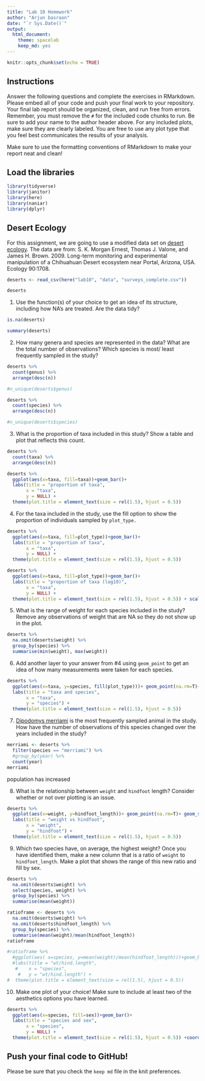 ```yaml
---
title: "Lab 10 Homework"
author: "Arjun basraon"
date: "`r Sys.Date()`"
output:
  html_document: 
    theme: spacelab
    keep_md: yes
---
```


```r
knitr::opts_chunk$set(echo = TRUE)
```

## Instructions
Answer the following questions and complete the exercises in RMarkdown. Please embed all of your code and push your final work to your repository. Your final lab report should be organized, clean, and run free from errors. Remember, you must remove the `#` for the included code chunks to run. Be sure to add your name to the author header above. For any included plots, make sure they are clearly labeled. You are free to use any plot type that you feel best communicates the results of your analysis.  

Make sure to use the formatting conventions of RMarkdown to make your report neat and clean!  

## Load the libraries
```r
library(tidyverse)
library(janitor)
library(here)
library(naniar)
library(dplyr)
``` 

## Desert Ecology
For this assignment, we are going to use a modified data set on [desert ecology](http://esapubs.org/archive/ecol/E090/118/). The data are from: S. K. Morgan Ernest, Thomas J. Valone, and James H. Brown. 2009. Long-term monitoring and experimental manipulation of a Chihuahuan Desert ecosystem near Portal, Arizona, USA. Ecology 90:1708.
```r
deserts <- read_csv(here("lab10", "data", "surveys_complete.csv"))
```
```r
deserts
```

1. Use the function(s) of your choice to get an idea of its structure, including how NA's are treated. Are the data tidy?  

```r
is.na(deserts)
```
```r
summary(deserts)
```

2. How many genera and species are represented in the data? What are the total number of observations? Which species is most/ least frequently sampled in the study?

```r
deserts %>%
  count(genus) %>%
  arrange(desc(n))
```

```r
#n_unique(deserts$genus)
```

```r
deserts %>%
  count(species) %>%
  arrange(desc(n))
```

```r
#n_unique(deserts$species)
```

3. What is the proportion of taxa included in this study? Show a table and plot that reflects this count.

```r
deserts %>%
  count(taxa) %>%
  arrange(desc(n))
```

```r
deserts %>% 
  ggplot(aes(x=taxa, fill=taxa))+geom_bar()+
  labs(title = "proportion of taxa",
       x = "taxa",
       y = NULL) +
  theme(plot.title = element_text(size = rel(1.5), hjust = 0.5))
```

4. For the taxa included in the study, use the fill option to show the proportion of individuals sampled by `plot_type.`

```r
deserts %>% 
  ggplot(aes(x=taxa, fill=plot_type))+geom_bar()+
  labs(title = "proportion of taxa",
       x = "taxa",
       y = NULL) +
  theme(plot.title = element_text(size = rel(1.5), hjust = 0.5)) 
```

```r
deserts %>% 
  ggplot(aes(x=taxa, fill=plot_type))+geom_bar()+
  labs(title = "proportion of taxa (log10)",
       x = "taxa",
       y = NULL) +
  theme(plot.title = element_text(size = rel(1.5), hjust = 0.5)) + scale_y_log10()
```

5. What is the range of weight for each species included in the study? Remove any observations of weight that are NA so they do not show up in the plot.

```r
deserts %>%
  na.omit(deserts$weight) %>%
  group_by(species) %>%
  summarise(min(weight), max(weight)) 
```

6. Add another layer to your answer from #4 using `geom_point` to get an idea of how many measurements were taken for each species.

```r
deserts %>% 
  ggplot(aes(x=taxa, y=species, fill(plot_type)))+ geom_point(na.rm=T)+ 
  labs(title = "taxa and species",
       x = "taxa",
       y = "species") +
  theme(plot.title = element_text(size = rel(1.5), hjust = 0.5)) 
```

7. [Dipodomys merriami](https://en.wikipedia.org/wiki/Merriam's_kangaroo_rat) is the most frequently sampled animal in the study. How have the number of observations of this species changed over the years included in the study?

```r
merriami <- deserts %>%
  filter(species == "merriami") %>%
  #group_by(year) %>%
  count(year)
merriami
```
population has increased



8. What is the relationship between `weight` and `hindfoot` length? Consider whether or not over plotting is an issue.

```r
deserts %>% 
  ggplot(aes(x=weight, y=hindfoot_length))+ geom_point(na.rm=T)+ geom_smooth(method=lm, se=F) +
  labs(title = "weight vs hindfoot",
       x = "weight",
       y = "hindfoot") +
  theme(plot.title = element_text(size = rel(1.5), hjust = 0.5))
```

9. Which two species have, on average, the highest weight? Once you have identified them, make a new column that is a ratio of `weight` to `hindfoot_length`. Make a plot that shows the range of this new ratio and fill by sex.

```r
deserts %>%
  na.omit(deserts$weight) %>%
  select(species, weight) %>%
  group_by(species) %>%
  summarise(mean(weight))
```

```r
ratioframe <- deserts %>%
  na.omit(deserts$weight) %>%
  na.omit(deserts$hindfoot_length) %>%
  group_by(species) %>%
  summarise(mean(weight)/mean(hindfoot_length))
ratioframe
```

```r
#ratioframe %>% 
  #ggplot(aes( x=species, y=mean(weight)/mean(hindfoot_length)))+geom_bar()+
  #labs(title = "wt/hind.length",
   #    x = "species",
    #   y = "wt/hind.length") +
#  theme(plot.title = element_text(size = rel(1.5), hjust = 0.5))
```

10. Make one plot of your choice! Make sure to include at least two of the aesthetics options you have learned.

```r
deserts %>%
  ggplot(aes(x=species, fill=sex))+geom_bar()+
  labs(title = "species and sex",
       x = "species",
       y = NULL) +
  theme(plot.title = element_text(size = rel(1.5), hjust = 0.5)) +coord_flip()
```

## Push your final code to GitHub!
Please be sure that you check the `keep md` file in the knit preferences. 